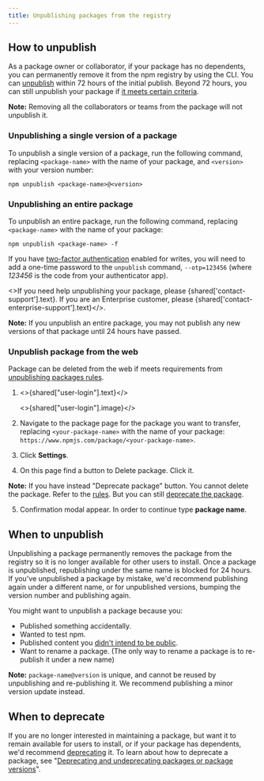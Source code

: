 ```yaml
---
title: Unpublishing packages from the registry
---
```


## How to unpublish

As a package owner or collaborator, if your package has no dependents, you can permanently remove it from the npm registry by using the CLI. You can [unpublish][unpublish-cli] within 72 hours of the initial publish. Beyond 72 hours, you can still unpublish your package if [it meets certain criteria][unpublish].

<Note>

**Note:** Removing all the collaborators or teams from the package will not unpublish it.

</Note>

### Unpublishing a single version of a package

To unpublish a single version of a package, run the following command, replacing `<package-name>` with the name of your package, and `<version>` with your version number:

```
npm unpublish <package-name>@<version>
```

### Unpublishing an entire package

To unpublish an entire package, run the following command, replacing `<package-name>` with the name of your package:

```
npm unpublish <package-name> -f
```

If you have [two-factor authentication][two-factor-auth] enabled for writes, you will need to add a one-time password to the `unpublish` command, `--otp=123456` (where *123456* is the code from your authenticator app).

<>If you need help unpublishing your package, please {shared['contact-support'].text}. If you are an Enterprise customer, please {shared['contact-enterprise-support'].text}</>.

<Note>

**Note:** If you unpublish an entire package, you may not publish any new versions of that package until 24 hours have passed.

</Note>

### Unpublish package from the web

Package can be deleted from the web if meets requirements from [unpublishing packages rules](#how-to-unpublish).

1. <>{shared["user-login"].text}</>

    <>{shared["user-login"].image}</>

2. Navigate to the package page for the package you want to transfer, replacing `<your-package-name>` with the name of your package:
   `https://www.npmjs.com/package/<your-package-name>`.

3. Click **Settings**.
    <Screenshot
    	src="/packages-and-modules/securing-your-code/2fa-package-admin.png"
    	alt="Screenshot showing the admin tab on a package page"
    />

4. On this page find a button to Delete package. Click it.

	<Screenshot
    	src="/packages-and-modules/deleting-deprecating/delete-package-settings.png"
    	alt="Screenshot showing the admin tab on a package page"
    />

<Note>

**Note:** If you have instead "Deprecate package" button. You cannot delete the package. Refer to the [rules](#how-to-unpublish). But you can still [deprecate the package](/deprecating-and-undeprecating-packages-or-package-versions#deprecatiing-package-from-the-web).

</Note>

5. Confirmation modal appear. In order to continue type **package name**.

	<Screenshot
    	src="/packages-and-modules/deleting-deprecating/delete-package-confirm.png"
    	alt="Screenshot showing the admin tab on a package page"
    />

## When to unpublish

Unpublishing a package permanently removes the package from the registry so it is no longer available for other users to install. Once a package is unpublished, republishing under the same name is blocked for 24 hours. If you've unpublished a package by mistake, we'd recommend publishing again under a different name, or for unpublished versions, bumping the version number and publishing again.

You might want to unpublish a package because you:

* Published something accidentally.
* Wanted to test npm.
* Published content you [didn't intend to be public][oh-no].
* Want to rename a package. (The only way to rename a package is to re-publish it under a new name)

<Note>

**Note:** `package-name@version` is unique, and cannot be reused by unpublishing and re-publishing it. We recommend publishing a minor version update instead.

</Note>

## When to deprecate

If you are no longer interested in maintaining a package, but want it to remain available for users to install, or if your package has dependents, we'd recommend [deprecating][deprecate-cli] it. To learn about how to deprecate a package, see "[Deprecating and undeprecating packages or package versions][deprecate-package]".


[oh-no]: https://blog.npmjs.org/post/101934969510/oh-no-i-accidentally-published-private-data-to
[deprecate-cli]: cli/deprecate
[deprecate-package]: deprecating-and-undeprecating-packages-or-package-versions
[two-factor-auth]: about-two-factor-authentication
[unpublish]: /policies/unpublish
[unpublish-cli]: /cli/unpublish
